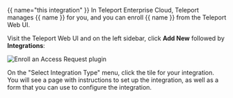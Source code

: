 {{ name="this integration" }}
In Teleport Enterprise Cloud, Teleport manages {{ name }} for you, and you can
enroll {{ name }} from the Teleport Web UI.

Visit the Teleport Web UI and on the left sidebar, click **Add New** followed
by **Integrations**:

![Enroll an Access Request plugin](../../../img/enterprise/plugins/enroll.png)

On the "Select Integration Type" menu, click the tile for your integration. You
will see a page with instructions to set up the integration, as well as a form
that you can use to configure the integration.
